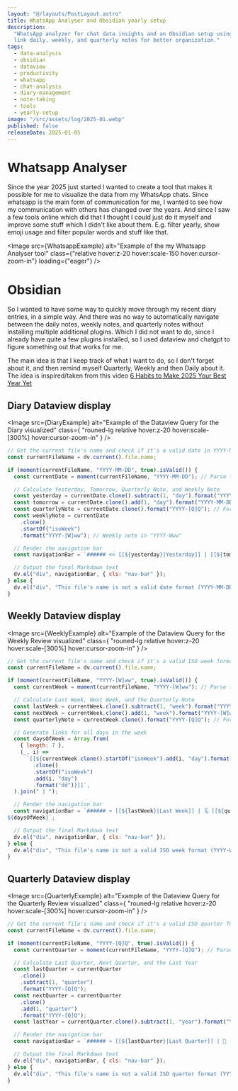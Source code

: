 ```yaml
---
layout: "@/layouts/PostLayout.astro"
title: WhatsApp Analyser and Obsidian yearly setup
description:
  "WhatsApp analyzer for chat data insights and an Obsidian setup using Dataview to
  link daily, weekly, and quarterly notes for better organization."
tags:
  - data-analysis
  - obsidian
  - dataview
  - productivity
  - whatsapp
  - chat-analysis
  - diary-management
  - note-taking
  - tools
  - yearly-setup
image: "/src/assets/log/2025-01.webp"
published: false
releaseDate: 2025-01-05
---
```



# Whatsapp Analyser

Since the year 2025 just started I wanted to create a tool that makes it possible for me to visualize the data from my WhatsApp chats.
Since whatsapp is the main form of communication for me, I wanted to see how my communication with others has changed over the years.
And since I saw a few tools online which did that I thought I could just do it myself and improve some stuff which I didn't like about them.
E.g. filter yearly, show emoji usage and filter popular words and stuff like that.

<Image
  src={WhatsappExample}
  alt="Example of the my Whatsapp Analyser tool"
  class={"relative hover:z-20 hover:scale-150 hover:cursor-zoom-in"}
  loading={"eager"}
/>

# Obsidian

So I wanted to have some way to quickly move through my recent diary entries, in a simple way. And there was no way to automatically navigate between the daily notes, weekly notes, and quarterly notes without installing multiple additional plugins.
Which I did not want to do, since I already have quite a few plugins installed, so I used dataview and chatgpt to figure something out that works for me.

The main idea is that I keep track of what I want to do, so I don't forget about it, and then remind myself Quarterly, Weekly and then Daily about it.
The idea is inspired/taken from this video [6 Habits to Make 2025 Your Best Year Yet](https://youtu.be/W2afI0n8pUk?si=C0F-BtqRJJWSq7Cm)

## Diary Dataview display

<Image
  src={DiaryExample}
  alt="Example of the Dataview Query for the Diary visualized"
  class={
    "rouned-lg relative hover:z-20 hover:scale-[300%] hover:cursor-zoom-in"
  }
/>

```js
// Get the current file's name and check if it's a valid date in YYYY-MM-DD format
const currentFileName = dv.current().file.name;

if (moment(currentFileName, "YYYY-MM-DD", true).isValid()) {
  const currentDate = moment(currentFileName, "YYYY-MM-DD"); // Parse the daily note's name

  // Calculate Yesterday, Tomorrow, Quarterly Note, and Weekly Note
  const yesterday = currentDate.clone().subtract(1, "day").format("YYYY-MM-DD");
  const tomorrow = currentDate.clone().add(1, "day").format("YYYY-MM-DD");
  const quarterlyNote = currentDate.clone().format("YYYY-[Q]Q"); // Format as "YYYY-QX"
  const weeklyNote = currentDate
    .clone()
    .startOf("isoWeek")
    .format("YYYY-[W]ww"); // Weekly note in "YYYY-Www"

  // Render the navigation bar
  const navigationBar = `###### << [[${yesterday}|Yesterday]] | [[${tomorrow}|Tomorrow]] >> 🗓️ [[${quarterlyNote}|Quarterly Note]] | 📆 [[${weeklyNote}|Weekly Note]]`;

  // Output the final Markdown text
  dv.el("div", navigationBar, { cls: "nav-bar" });
} else {
  dv.el("div", "This file's name is not a valid date format (YYYY-MM-DD).");
}
```

## Weekly Dataview display

<Image
  src={WeeklyExample}
  alt="Example of the Dataview Query for the Weekly Review visualized"
  class={
    "rouned-lg relative hover:z-20 hover:scale-[300%] hover:cursor-zoom-in"
  }
/>

```js
// Get the current file's name and check if it's a valid ISO week format
const currentFileName = dv.current().file.name;

if (moment(currentFileName, "YYYY-[W]ww", true).isValid()) {
  const currentWeek = moment(currentFileName, "YYYY-[W]ww"); // Parse the weekly note's name

  // Calculate Last Week, Next Week, and the Quarterly Note
  const lastWeek = currentWeek.clone().subtract(1, "week").format("YYYY-[W]ww");
  const nextWeek = currentWeek.clone().add(1, "week").format("YYYY-[W]ww");
  const quarterlyNote = currentWeek.clone().format("YYYY-[Q]Q"); // Format as "YYYY-QX"

  // Generate links for all days in the week
  const daysOfWeek = Array.from(
    { length: 7 },
    (_, i) =>
      `[[${currentWeek.clone().startOf("isoWeek").add(i, "day").format("YYYY-MM-DD")}|${currentWeek
        .clone()
        .startOf("isoWeek")
        .add(i, "day")
        .format("dd")}]]`,
  ).join(" | ");

  // Render the navigation bar
  const navigationBar = `###### ⬅️ [[${lastWeek}|Last Week]] | 🗓️ [[${quarterlyNote}|Quarterly Note]] | [[${nextWeek}|Next Week]] ➡️
${daysOfWeek}`;

  // Output the final Markdown text
  dv.el("div", navigationBar, { cls: "nav-bar" });
} else {
  dv.el("div", "This file's name is not a valid ISO week format (YYYY-Www).");
}
```

## Quarterly Dataview display

<Image
  src={QuarterlyExample}
  alt="Example of the Dataview Query for the Quarterly Review visualized"
  class={
    "rouned-lg relative hover:z-20 hover:scale-[300%] hover:cursor-zoom-in"
  }
/>

```js
// Get the current file's name and check if it's a valid ISO quarter format
const currentFileName = dv.current().file.name;

if (moment(currentFileName, "YYYY-[Q]Q", true).isValid()) {
  const currentQuarter = moment(currentFileName, "YYYY-[Q]Q"); // Parse the quarterly note's name

  // Calculate Last Quarter, Next Quarter, and the Last Year
  const lastQuarter = currentQuarter
    .clone()
    .subtract(1, "quarter")
    .format("YYYY-[Q]Q");
  const nextQuarter = currentQuarter
    .clone()
    .add(1, "quarter")
    .format("YYYY-[Q]Q");
  const lastYear = currentQuarter.clone().subtract(1, "year").format("YYYY");

  // Render the navigation bar
  const navigationBar = `###### ⬅️ [[${lastQuarter}|Last Quarter]] | 📅 [[${lastYear}|Last Year]] | [[${nextQuarter}|Next Quarter]] ➡️`;

  // Output the final Markdown text
  dv.el("div", navigationBar, { cls: "nav-bar" });
} else {
  dv.el("div", "This file's name is not a valid ISO quarter format (YYYY-QX).");
}
```
